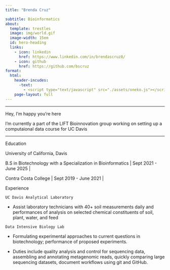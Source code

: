 ```yaml
---
title: "Brenda Cruz"

subtitle: Bioinformatics
about:
  template: trestles
  image: img/world.gif
  image-width: 15em
  id: hero-heading
  links:
    - icon: linkedin
      href: https://www.linkedin.com/in/brendascruz8/
    - icon: github
      href: https://github.com/bscruz
format: 
  html:
    header-incudes:
      -text:
        - <script type="text/javascript" src="./assets/oneko.js"></script>
    page-layout: full
---
```


------------------------------------------------------------------------

::: {#hero-heading}
::: h1
Hey, I'm happy you're here
:::

I'm currently a part of the LIFT Bioinnovation group working on setting up a computaional data course for UC Davis

------------------------------------------------------------------------

::: h1
Education
:::

University of California, Davis

B.S in Biotechnology with a Specialization in Bioinformatics \| Sept 2021 - June 2025 \|

Contra Costa College \| Sept 2019 - June 2021 \|
:::

::: h1
Experience
:::

::: grid
::: {#about-me-1 .g-col-6}
```         
UC Davis Analytical Laboratory 
```

-   Assist laboratory technicians with 40+ soil measurements daily and performances of analysis on selected chemical constituents of soil, plant, water, and feed
:::

::: {#about-me-2 .g-col-6}
```         
Data Intensive Biology Lab 
```

-   Formulating experimental approaches to current questions in biotechnology; performance of proposed experiments.

-   Duties include quality analysis and control for sequencing data, assembling and annotating metagenomic reads, quickly comparing large sequencing datasets, document workflows using git and GitHub.

### 
:::
:::

<!-- end grid -->
